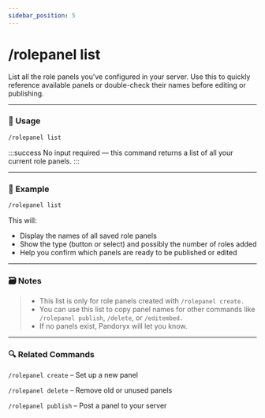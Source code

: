 ```yaml
---
sidebar_position: 5
---
```


# /rolepanel list

List all the role panels you’ve configured in your server. Use this to quickly reference available panels or double-check their names before editing or publishing.

<hr className="md-divider-gradient" />

### 💬 Usage
```bash
/rolepanel list
```
:::success
No input required — this command returns a list of all your current role panels.
:::

<hr className="md-divider-gradient" />

### 📌 Example
```bash
/rolepanel list
```
This will:
- Display the names of all saved role panels
- Show the type (button or select) and possibly the number of roles added
- Help you confirm which panels are ready to be published or edited

<hr className="md-divider-gradient" />

### 🗃️ Notes
> - This list is only for role panels created with `/rolepanel create.`
> - You can use this list to copy panel names for other commands like `/rolepanel publish`, `/delete`, or `/editembed.`
> - If no panels exist, Pandoryx will let you know.

<hr className="md-divider-gradient" />

### 🔍 Related Commands
`/rolepanel create` – Set up a new panel

`/rolepanel delete` – Remove old or unused panels

`/rolepanel publish` – Post a panel to your server